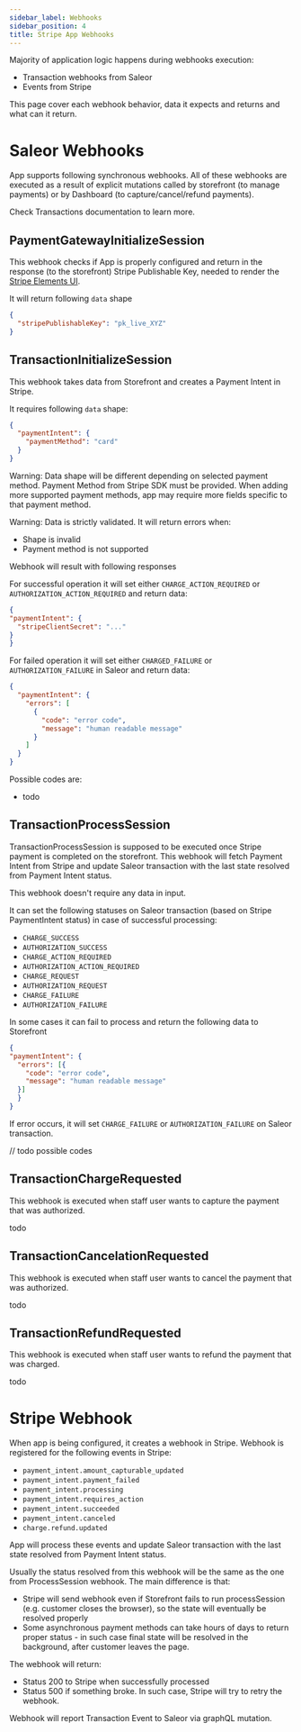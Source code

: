 ```yaml
---
sidebar_label: Webhooks
sidebar_position: 4
title: Stripe App Webhooks
---
```


Majority of application logic happens during webhooks execution:
- Transaction webhooks from Saleor
- Events from Stripe

This page cover each webhook behavior, data it expects and returns and what can it return.

# Saleor Webhooks

App supports following synchronous webhooks. All of these webhooks are executed as a result of explicit mutations called by storefront (to manage payments) or by Dashboard (to capture/cancel/refund payments).

Check Transactions documentation to learn more.

## PaymentGatewayInitializeSession

This webhook checks if App is properly configured and return in the response (to the storefront) Stripe Publishable Key, needed to render the [Stripe Elements UI](https://docs.stripe.com/payments/elements).

It will return following `data` shape

```json
{
  "stripePublishableKey": "pk_live_XYZ"
}
```

## TransactionInitializeSession

This webhook takes data from Storefront and creates a Payment Intent in Stripe.

It requires following `data` shape:

```json
{
  "paymentIntent": {
    "paymentMethod": "card"
  }
}
```

Warning: Data shape will be different depending on selected payment method. Payment Method from Stripe SDK must be provided. When adding more supported payment methods, app may require more fields specific to that payment method.

Warning: Data is strictly validated. It will return errors when:

- Shape is invalid
- Payment method is not supported

Webhook will result with following responses

For successful operation it will set either `CHARGE_ACTION_REQUIRED` or `AUTHORIZATION_ACTION_REQUIRED` and return data:

```json
{
"paymentIntent": {
  "stripeClientSecret": "..."
}
}
```

For failed operation it will set either `CHARGED_FAILURE` or `AUTHORIZATION_FAILURE` in Saleor and return data:

```json
{
  "paymentIntent": {
    "errors": [
      {
        "code": "error code",
        "message": "human readable message"
      }
    ]
  }
}
```

Possible codes are:

- todo

## TransactionProcessSession

TransactionProcessSession is supposed to be executed once Stripe payment is completed on the storefront. This webhook will fetch Payment Intent from Stripe
and update Saleor transaction with the last state resolved from Payment Intent status.

This webhook doesn't require any data in input.

It can set the following statuses on Saleor transaction (based on Stripe PaymentIntent status) in case of successful processing:

- `CHARGE_SUCCESS`
- `AUTHORIZATION_SUCCESS`
- `CHARGE_ACTION_REQUIRED`
- `AUTHORIZATION_ACTION_REQUIRED`
- `CHARGE_REQUEST`
- `AUTHORIZATION_REQUEST`
- `CHARGE_FAILURE`
- `AUTHORIZATION_FAILURE`

In some cases it can fail to process and return the following data to Storefront

```json
{
"paymentIntent": {
  "errors": [{
    "code": "error code",
    "message": "human readable message"
  }]
  }
}
```

If error occurs, it will set `CHARGE_FAILURE` or `AUTHORIZATION_FAILURE` on Saleor transaction.

//  todo possible codes


## TransactionChargeRequested

This webhook is executed when staff user wants to capture the payment that was authorized.

todo

## TransactionCancelationRequested

This webhook is executed when staff user wants to cancel the payment that was authorized.

todo

## TransactionRefundRequested

This webhook is executed when staff user wants to refund the payment that was charged.

todo


# Stripe Webhook

When app is being configured, it creates a webhook in Stripe. Webhook is registered for the following events in Stripe:

- `payment_intent.amount_capturable_updated`
- `payment_intent.payment_failed`
- `payment_intent.processing`
- `payment_intent.requires_action`
- `payment_intent.succeeded`
- `payment_intent.canceled`
- `charge.refund.updated`

App will process these events and update Saleor transaction with the last state resolved from Payment Intent status.

Usually the status resolved from this webhook will be the same as the one from ProcessSession webhook. The main difference is that:
- Stripe will send webhook even if Storefront fails to run processSession (e.g. customer closes the browser), so the state will eventually be resolved properly
- Some asynchronous payment methods can take hours of days to return proper status - in such case final state will be resolved in the background, after customer leaves the page.

The webhook will return:
- Status 200 to Stripe when successfully processed
- Status 500 if something broke. In such case, Stripe will try to retry the webhook.

Webhook will report Transaction Event to Saleor via graphQL mutation.
